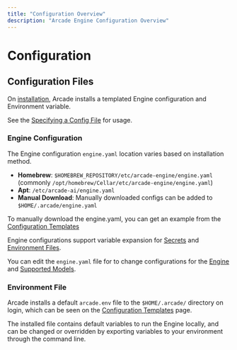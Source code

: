 ```yaml
---
title: "Configuration Overview"
description: "Arcade Engine Configuration Overview"
---
```



# Configuration

## Configuration Files
On [installation](/home/install/local), Arcade installs a templated Engine configuration and Environment variable.

See the [Specifying a Config File](/home/configure/engine#specify-a-config-file) for usage.

### Engine Configuration

The Engine configuration `engine.yaml` location varies based on installation method.
- **Homebrew**: `$HOMEBREW_REPOSITORY/etc/arcade-engine/engine.yaml` (commonly `/opt/homebrew/Cellar/etc/arcade-engine/engine.yaml`)
- **Apt**: `/etc/arcade-ai/engine.yaml`
- **Manual Download**: Manually downloaded configs can be added to `$HOME/.arcade/engine.yaml`

<Note>To manually download the engine.yaml, you can get an example from the [Configuration Templates](/home/configure/templates)</Note>

Engine configurations support variable expansion for [Secrets](/home/configure/engine#secrets) and [Environment Files](/home/configure/engine#dotenv-files).

You can edit the `engine.yaml` file for to change configurations for the [Engine](/home/configure/engine) and [Supported Models](/home/configure/models).

### Environment File

Arcade installs a default `arcade.env` file to the `$HOME/.arcade/` directory on login,
which can be seen on the [Configuration Templates](/home/configure/templates) page.

The installed file contains default variables to run the Engine locally, and can be changed or
overridden by exporting variables to your environment through the command line.




